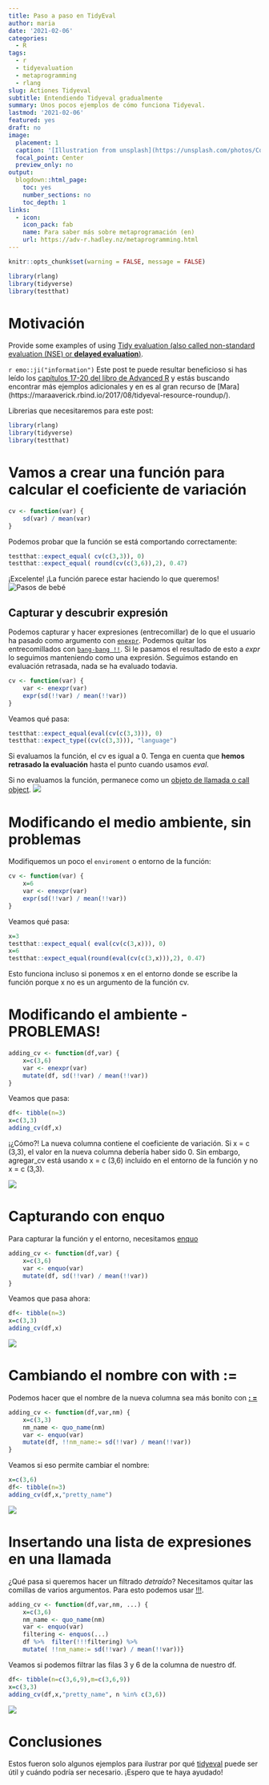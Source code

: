 ```yaml
---
title: Paso a paso en TidyEval
author: maria
date: '2021-02-06'
categories:
  - R
tags:
  - r
  - tidyevaluation
  - metaprogramming
  - rlang
slug: Actiones Tidyeval
subtitle: Entendiendo Tidyeval gradualmente
summary: Unos pocos ejemplos de cómo funciona Tidyeval.
lastmod: '2021-02-06'
featured: yes
draft: no
image:
  placement: 1
  caption: '[Illustration from unsplash](https://unsplash.com/photos/Cqe5Vvss-VQ)'
  focal_point: Center
  preview_only: no
output:
  blogdown::html_page:
    toc: yes
    number_sections: no
    toc_depth: 1
links:
  - icon: 
    icon_pack: fab
    name: Para saber más sobre metaprogramación (en)
    url: https://adv-r.hadley.nz/metaprogramming.html
---
```


```r
knitr::opts_chunk$set(warning = FALSE, message = FALSE)
```

```r
library(rlang)
library(tidyverse)
library(testthat)
```

# Motivación
Provide some examples of using [Tidy evaluation (also called non-standard evaluation (NSE) or **delayed evaluation**)](https://tidyeval.tidyverse.org/).

`r emo::ji("information")` Este post te puede resultar beneficioso si has leído los [capítulos 17-20 del libro de Advanced R](https://adv-r.hadley.nz/metaprogramming.html) y estás buscando encontrar más ejemplos adicionales y en es al gran recurso de [Mara] (https://maraaverick.rbind.io/2017/08/tidyeval-resource-roundup/).




Librerias que necesitaremos para este post:
```r
library(rlang)
library(tidyverse)
library(testthat)
```


# Vamos a crear una función para calcular el coeficiente de variación

```r
cv <- function(var) {
    sd(var) / mean(var)
}
```
Podemos probar que la función se está comportando correctamente:
```r
testthat::expect_equal( cv(c(3,3)), 0)
testthat::expect_equal( round(cv(c(3,6)),2), 0.47)
```

¡Excelente! ¡La función parece estar haciendo lo que queremos!
![Pasos de bebé](https://media.giphy.com/media/12FwhN6Qh3cfxm/giphy.gif)

## Capturar y descubrir expresión
Podemos capturar y hacer expresiones (entrecomillar) de lo que el usuario ha pasado como argumento con [`enexpr`](https://adv-r.hadley.nz/quasiquotation.html). Podemos quitar los entrecomillados con [`bang-bang !!`](https://adv-r.hadley.nz/quasiquotation.html). Si le pasamos el resultado de esto a _expr_ lo seguimos manteniendo como una expresión. Seguimos estando en evaluación retrasada, nada se ha evaluado todavia.
```r
cv <- function(var) {
    var <- enexpr(var) 
    expr(sd(!!var) / mean(!!var)) 
}
```

Veamos qué pasa:
```r
testthat::expect_equal(eval(cv(c(3,3))), 0) 
testthat::expect_type((cv(c(3,3))), "language")
```
Si evaluamos la función, el cv es igual a 0. Tenga en cuenta que **hemos retrasado la evaluación** hasta el punto cuando usamos _eval_.

Si no evaluamos la función, permanece como un [objeto de llamada o call object](https://adv-r.hadley.nz/expressions.html#calls).
![](https://media.giphy.com/media/ChzfTLSi47FYc/giphy.gif)


# Modificando el medio ambiente, sin problemas

Modifiquemos un poco el `enviroment` o entorno de la función:
```r
cv <- function(var) {
    x=6
    var <- enexpr(var)
    expr(sd(!!var) / mean(!!var))
}
```
Veamos qué pasa:
```r
x=3
testthat::expect_equal( eval(cv(c(3,x))), 0)
x=6
testthat::expect_equal(round(eval(cv(c(3,x))),2), 0.47)
```
Esto funciona incluso si ponemos x en el entorno donde se escribe la función porque x no es un argumento de la función cv. 

# Modificando el ambiente -  PROBLEMAS!

```r
adding_cv <- function(df,var) {
    x=c(3,6)
    var <- enexpr(var)
    mutate(df, sd(!!var) / mean(!!var))
}
```
Veamos que pasa:
```r
df<- tibble(n=3)
x=c(3,3)
adding_cv(df,x)
```
¡¿Cómo?! La nueva columna contiene el coeficiente de variación. Si x = c (3,3), el valor en la nueva columna debería haber sido 0. Sin embargo, agregar_cv está usando x = c (3,6) incluido en el entorno de la función y no x = c (3,3).

![](https://media.giphy.com/media/d9rGLfxrh1Rfy/giphy.gif)

# Capturando con enquo

Para capturar la función y el entorno, necesitamos [enquo](https://adv-r.hadley.nz/evaluation.html?q=enquo#creating)
```r
adding_cv <- function(df,var) {
    x=c(3,6)
    var <- enquo(var)
    mutate(df, sd(!!var) / mean(!!var))
}
```
Veamos que pasa ahora:
```r
df<- tibble(n=3)
x=c(3,3)
adding_cv(df,x)
```

![](https://media.giphy.com/media/jsm9GubElH2X04lRNn/giphy.gif)

# Cambiando el nombre con  with :=
Podemos hacer que el nombre de la nueva columna sea más bonito con [**: = **](https://adv-r.hadley.nz/quasiquotation.html#tidy-dots)
```r
adding_cv <- function(df,var,nm) {
    x=c(3,3)
    nm_name <- quo_name(nm)
    var <- enquo(var)
    mutate(df, !!nm_name:= sd(!!var) / mean(!!var))
}
```
Veamos si eso permite cambiar el nombre:
```r
x=c(3,6)
df<- tibble(n=3)
adding_cv(df,x,"pretty_name")
```
![](https://media.giphy.com/media/Zb63DjukhzkT1d0VoZ/giphy.gif)

# Insertando una lista de expresiones en una llamada

¿Qué pasa si queremos hacer un filtrado _detraído_? Necesitamos quitar las comillas de varios argumentos. Para esto podemos usar [!!!](https://adv-r.hadley.nz/quasiquotation.html#unquoting-many-arguments).
```r
adding_cv <- function(df,var,nm, ...) {
    x=c(3,6)
    nm_name <- quo_name(nm)
    var <- enquo(var)
    filtering <- enquos(...)
    df %>%  filter(!!!filtering) %>% 
    mutate( !!nm_name:= sd(!!var) / mean(!!var))}
```
Veamos si podemos filtrar las filas 3 y 6 de la columna de nuestro df.
```r
df<- tibble(n=c(3,6,9),m=c(3,6,9))
x=c(3,3)
adding_cv(df,x,"pretty_name", n %in% c(3,6))
```

![](https://media.giphy.com/media/xTiTnCf8IJvjldRaxi/giphy.gif)

# Conclusiones
Estos fueron solo algunos ejemplos para ilustrar por qué [tidyeval](https://tidyeval.tidyverse.org/) puede ser útil y cuándo podría ser necesario. ¡Espero que te haya ayudado!
